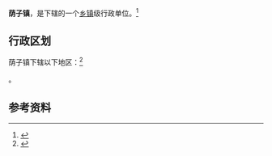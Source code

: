 {{中国乡级行政区|37/10/82/107/000}}

'''荫子镇'''，是{{PRC admin/fullname|37/10/82/107/000|3}}下辖的一个[[乡镇|乡镇]]级行政单位。<ref>{{PRC admin/ref sgc|{{PRC admin/parent|37/10/82/107/000}}}}</ref>

== 行政区划 ==

荫子镇下辖以下地区：<ref>{{PRC admin/ref sgc|37/10/82/107/000}}</ref>

{{PRC admin/children|37/10/82/107/000}}。

== 参考资料 ==

{{reflist}}

{{行政区划小作品}}
{{PRC admin/navcat|37/10/82/107/000}}